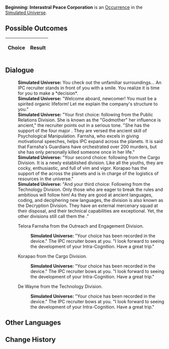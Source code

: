 {{Simulated Universe Event Infobox
|title         = Beginning: Interastral Peace Corporation
|image         = Trailblaze Secret 8.png
|type          =
|domains_su    = 
|domains_ext   = 
|domains_swarm = 
|domains_gng   = 
|requirements  =
|prev          = 
|next          = 
|indexRewards  =
|characters    = 
}}
'''Beginning: Interastral Peace Corporation''' is an [[Simulated Universe/Occurrence|Occurrence]] in the [[Simulated Universe]].

==Possible Outcomes==
{| class="article-table"
!Choice
!Result

|}

<!--
==Gameplay Notes==

-->
==Dialogue==
{{Dialogue Start}}
:'''Simulated Universe:''' You check out the unfamiliar surroundings... An IPC recruiter stands in front of you with a smile. You realize it is time for you to make a *decision*.
:'''Simulated Universe:''' "Welcome aboard, newcomer! You must be a spirited organic lifeform! Let me explain the company's structure to you."
:'''Simulated Universe:''' "Your first choice: following {{Color|Keyword|Telora Farnsha}} from the Public Relations Division. She is known as the "Godmother" her influence is ancient," the recruiter points out in a serious tone. "She has the support of the four major {{Color|Keyword|Guardians}}. They are versed the ancient skill of Psychological Manipulation. Farnsha, who excels in giving motivational speeches, helps IPC expand across the planets. It is said that Farnsha's Guardians have orchestrated over 200 murders, but she has only personally killed someone once in her life."
:'''Simulated Universe:''' "Your second choice: following {{Color|Keyword|Korapao}} from the Cargo Division. It is a newly established division. Like all the youths, they are cocky, enthusiastic, and full of vim and vigor. Korapao has the support of the {{Color|Keyword|Associates}} across the planets and is in charge of the logistics of resources in the universe."
:'''Simulated Universe:''' "And your third choice: Following {{Color|Keyword|De Wayne}} from the Technology Division. Only those who are eager to break the rules and ambitious will follow him! As they are good at ancient languages, coding, and deciphering new languages, the division is also known as the Decryption Division. They have an external mercenary squad at their disposal, and their technical capabilities are exceptional. Yet, the other divisions still call them the {{Color|Keyword|Mavericks}}."
:{{DIcon|Arrow}} Telora Farnsha from the Outreach and Engagement Division.
::'''Simulated Universe:''' "Your choice has been recorded in the device." The IPC recruiter bows at you. "I look forward to seeing the development of your Intra-Cognition. Have a great trip."
:{{DIcon|Arrow}} Korapao from the Cargo Division.
::'''Simulated Universe:''' "Your choice has been recorded in the device." The IPC recruiter bows at you. "I look forward to seeing the development of your Intra-Cognition. Have a great trip."
:{{DIcon|Arrow}} De Wayne from the Technology Division.
::'''Simulated Universe:''' "Your choice has been recorded in the device." The IPC recruiter bows at you. "I look forward to seeing the development of your Intra-Cognition. Have a great trip."
{{Dialogue End}}

==Other Languages==
{{Other Languages
|en    = Beginning: Interastral Peace Corporation
|zhs   = 开端•星际和平公司
|zht   = 開端•星際和平公司
|ja    = 発端・スターピースカンパニー
|ko    = 시작•스타피스 컴퍼니
|es    = Comienzo: Corporación para la Paz Interastral
|fr    = Débuts à la CPI
|ru    = Начало: Корпорация межзвёздного мира
|th    = จุดเริ่มต้น: องค์กรสันติภาพแห่งดวงดาว
|vi    = Khởi Đầu - Công Ty Hành Tinh Hòa Bình
|de    = Der Anfang: Interastrale Friedenskorporation
|id    = Permulaan: Interastral Peace Corporation
|pt    = Início: Corporação da Paz Interastral
}}

==Change History==
{{Change History|1.0}}
